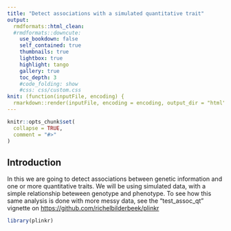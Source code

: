 ```yaml
---
title: "Detect associations with a simulated quantitative trait"
output:
  rmdformats::html_clean:
  #rmdformats::downcute:
    use_bookdown: false
    self_contained: true
    thumbnails: true
    lightbox: true
    highlight: tango
    gallery: true
    toc_depth: 3
    #code_folding: show
    #css: css/custom.css
knit: (function(inputFile, encoding) {
  rmarkdown::render(inputFile, encoding = encoding, output_dir = "html") })
---
```


```r
knitr::opts_chunk$set(
  collapse = TRUE,
  comment = "#>"
)
```

## Introduction

In this we are going to detect associations between genetic information and one or more quantitative traits.
We will be using simulated data, with a simple relationship beteween genotype and phenotype. To see how this same analysis is done with more messy data, see the "test_assoc_qt" vignette on [https://github.com/richelbilderbeek/plinkr](https://github.com/richelbilderbeek/plinkr/blob/master/vignettes/test_assoc_qt.Rmd)
```r
library(plinkr)
```
